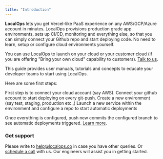 ```yaml
---
title: "Introduction"
---
```


**LocalOps** lets you get Vercel-like PaaS experience on any AWS/GCP/Azure account in minutes. LocalOps provisions production grade app environments, sets up CI/CD, monitoring and everything else, so that you can simply connect your Github repo and start deploying code. No need to learn, setup or configure cloud environments yourself.

You can use LocalOps to launch on your cloud or your customer cloud (if you are offering "Bring your own cloud" capability to customers). [Talk to us](https://go.localops.co/meet).

This guide provides user manuals, tutorials and concepts to educate your developer teams to start using LocalOps.

Here are some first steps:

<CardGroup cols={2}>
  <Card title="Connect your cloud account" icon="user-lock" href="/accounts/aws">
    First step is to connect your cloud account (say AWS).
  </Card>
  <Card title="Connect GitHub account" icon="code" href="/accounts/connect-github">
    Connect your github account to start deploying on every git-push.
  </Card>
  <Card title="Spin up new environment" icon="container-storage" href="/environment/create">
    Create a new environment (say test, staging, production etc.,)
  </Card>
  <Card title="Launch a new service" icon="rocket" href="/environment/services/create">
    Launch a new service within the environment and configure a repo to start automatic deployments
  </Card>
</CardGroup>

Once everything is configured, push new commits the configured branch to see automatic deployments triggered.
[Learn more](/environment/services/deploy).

### Get support

Please write to [help@localops.co](mailto:help@localops.co) in case you have other queries. Or [schedule a call](https://go.localops.co/meet) with
us. Our engineers will assist you in getting started.
